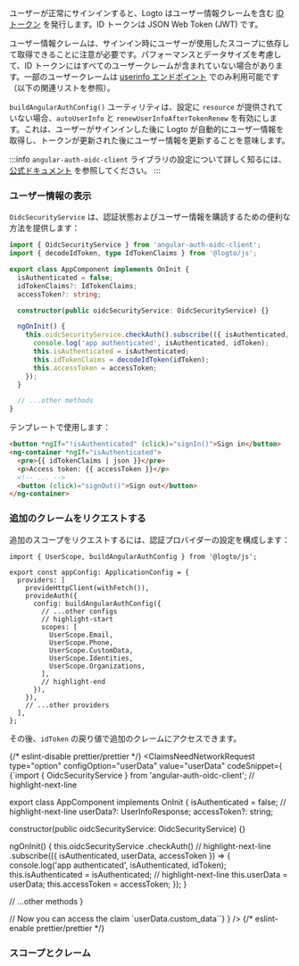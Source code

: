 

ユーザーが正常にサインインすると、Logto はユーザー情報クレームを含む [ID トークン](https://openid.net/specs/openid-connect-core-1_0.html#IDToken) を発行します。ID トークンは JSON Web Token (JWT) です。

ユーザー情報クレームは、サインイン時にユーザーが使用したスコープに依存して取得できることに注意が必要です。パフォーマンスとデータサイズを考慮して、ID トークンにはすべてのユーザークレームが含まれていない場合があります。一部のユーザークレームは [userinfo エンドポイント](https://openid.net/specs/openid-connect-core-1_0.html#UserInfo) でのみ利用可能です（以下の関連リストを参照）。

`buildAngularAuthConfig()` ユーティリティは、設定に `resource` が提供されていない場合、`autoUserInfo` と `renewUserInfoAfterTokenRenew` を有効にします。これは、ユーザーがサインインした後に Logto が自動的にユーザー情報を取得し、トークンが更新された後にユーザー情報を更新することを意味します。

:::info
`angular-auth-oidc-client` ライブラリの設定について詳しく知るには、[公式ドキュメント](https://angular-auth-oidc-client.com/) を参照してください。
:::

### ユーザー情報の表示

`OidcSecurityService` は、認証状態およびユーザー情報を購読するための便利な方法を提供します：

```ts title="app/app.component.ts"
import { OidcSecurityService } from 'angular-auth-oidc-client';
import { decodeIdToken, type IdTokenClaims } from '@logto/js';

export class AppComponent implements OnInit {
  isAuthenticated = false;
  idTokenClaims?: IdTokenClaims;
  accessToken?: string;

  constructor(public oidcSecurityService: OidcSecurityService) {}

  ngOnInit() {
    this.oidcSecurityService.checkAuth().subscribe(({ isAuthenticated, idToken, accessToken }) => {
      console.log('app authenticated', isAuthenticated, idToken);
      this.isAuthenticated = isAuthenticated;
      this.idTokenClaims = decodeIdToken(idToken);
      this.accessToken = accessToken;
    });
  }

  // ...other methods
}
```

テンプレートで使用します：

```html title="app/app.component.html"
<button *ngIf="!isAuthenticated" (click)="signIn()">Sign in</button>
<ng-container *ngIf="isAuthenticated">
  <pre>{{ idTokenClaims | json }}</pre>
  <p>Access token: {{ accessToken }}</p>
  <!-- ... -->
  <button (click)="signOut()">Sign out</button>
</ng-container>
```

### 追加のクレームをリクエストする

<FindUserInfoMissing method="idToken" />

<ScopesAndClaimsIntroduction />

追加のスコープをリクエストするには、認証プロバイダーの設定を構成します：

```tsx title="app/app.config.ts"
import { UserScope, buildAngularAuthConfig } from '@logto/js';

export const appConfig: ApplicationConfig = {
  providers: [
    provideHttpClient(withFetch()),
    provideAuth({
      config: buildAngularAuthConfig({
        // ...other configs
        // highlight-start
        scopes: [
          UserScope.Email,
          UserScope.Phone,
          UserScope.CustomData,
          UserScope.Identities,
          UserScope.Organizations,
        ],
        // highlight-end
      }),
    }),
    // ...other providers
  ],
};
```

その後、`idToken` の戻り値で追加のクレームにアクセスできます。

{/* eslint-disable prettier/prettier */}
<ClaimsNeedNetworkRequest
  type="option"
  configOption="userData"
  value="userData"
  codeSnippet={
    <CodeBlock language="ts" title="app/app.component.ts">{`import { OidcSecurityService } from 'angular-auth-oidc-client';
// highlight-next-line

export class AppComponent implements OnInit {
  isAuthenticated = false;
  // highlight-next-line
  userData?: UserInfoResponse;
  accessToken?: string;

  constructor(public oidcSecurityService: OidcSecurityService) {}

  ngOnInit() {
    this.oidcSecurityService
      .checkAuth()
      // highlight-next-line
      .subscribe(({ isAuthenticated, userData, accessToken }) => {
        console.log('app authenticated', isAuthenticated, idToken);
        this.isAuthenticated = isAuthenticated;
        // highlight-next-line
        this.userData = userData;
        this.accessToken = accessToken;
      });
  }

  // ...other methods
}

// Now you can access the claim \`userData.custom_data\``}</CodeBlock>
}
/>
{/* eslint-enable prettier/prettier */}

### スコープとクレーム

<ScopesAndClaims />

